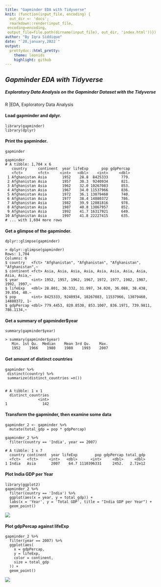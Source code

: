 ```yaml
---
title: "Gapminder EDA with Tidyverse"
knit: (function(input_file, encoding) {
  out_dir <- 'docs';
  rmarkdown::render(input_file,
 encoding=encoding,
 output_file=file.path(dirname(input_file), out_dir, 'index.html'))})
author: "By Iqra Siddique"
date: "`20,january,2022`"
output:
  prettydoc::html_pretty:
    theme: leonids
    highlight: github
---
```

## *Gapminder EDA with Tidyverse*
##### Exploratory Data Analysis on the Gapminder Dataset with the Tidyverse
R |EDA, Exploratory Data Analysis

#### Load gapminder and dplyr.
```
library(gapminder)
library(dplyr)
```
#### Print the gapminder.

```
gapminder
```

```
gapminder
# A tibble: 1,704 x 6
   country     continent  year lifeExp      pop gdpPercap
   <fct>       <fct>     <int>   <dbl>    <int>     <dbl>
 1 Afghanistan Asia       1952    28.8  8425333      779.
 2 Afghanistan Asia       1957    30.3  9240934      821.
 3 Afghanistan Asia       1962    32.0 10267083      853.
 4 Afghanistan Asia       1967    34.0 11537966      836.
 5 Afghanistan Asia       1972    36.1 13079460      740.
 6 Afghanistan Asia       1977    38.4 14880372      786.
 7 Afghanistan Asia       1982    39.9 12881816      978.
 8 Afghanistan Asia       1987    40.8 13867957      852.
 9 Afghanistan Asia       1992    41.7 16317921      649.
10 Afghanistan Asia       1997    41.8 22227415      635.
# ... with 1,694 more rows
```
#### Get a glimpse of the gapminder.

```
dplyr::glimpse(gapminder)
```

```
> dplyr::glimpse(gapminder)
Rows: 1,704
Columns: 6
$ country   <fct> "Afghanistan", "Afghanistan", "Afghanistan", "Afghanistan",~
$ continent <fct> Asia, Asia, Asia, Asia, Asia, Asia, Asia, Asia, Asia, Asia,~
$ year      <int> 1952, 1957, 1962, 1967, 1972, 1977, 1982, 1987, 1992, 1997,~
$ lifeExp   <dbl> 28.801, 30.332, 31.997, 34.020, 36.088, 38.438, 39.854, 40.~
$ pop       <int> 8425333, 9240934, 10267083, 11537966, 13079460, 14880372, 1~
$ gdpPercap <dbl> 779.4453, 820.8530, 853.1007, 836.1971, 739.9811, 786.1134,~
```

#### Get a summary of gapminder$year

```
summary(gapminder$year)
```

```
> summary(gapminder$year)
   Min. 1st Qu.  Median    Mean 3rd Qu.    Max. 
   1952    1966    1980    1980    1993    2007 
```
#### Get amount of distinct countries  

```
gapminder %>% 
 distinct(country) %>% 
 summarize(distinct_countries =n())
 
```
```
# A tibble: 1 x 1
  distinct_countries
               <int>
1                142
```

#### Transform the gapminder, then examine some data
```
gapminder_2 <- gapminder %>% 
  mutate(total_gdp = pop * gdpPercap)

gapminder_2 %>% 
  filter(country == 'India', year == 2007)
```
```
# A tibble: 1 x 7
  country continent  year lifeExp        pop gdpPercap total_gdp
  <fct>   <fct>     <int>   <dbl>      <int>     <dbl>     <dbl>
1 India   Asia       2007    64.7 1110396331     2452.   2.72e12
```

#### Plot India GDP per Year
```
library(ggplot2)
gapminder_2 %>% 
  filter(country == 'India') %>% 
  ggplot(aes(x = year, y = total_gdp)) +
  labs(x = 'Year', y = 'Total GDP', title = "India GDP per Year") +
  geom_point()
```
![](Rplotxx.png)


####  Plot gdpPercap against lifeExp

```
gapminder_2 %>% 
  filter(year == 2007) %>%
  ggplot(aes(
    x = gdpPercap, 
    y = lifeExp, 
    color = continent, 
    size = total_gdp
  )) +
  geom_point()
```
![](Rplotyy.png)
